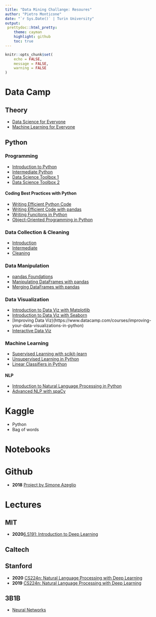 ```yaml
---
title: "Data Mining Challange: Resoures"
author: "Pietro Monticone"
date: "`r Sys.Date()` | Turin University"
output:
 prettydoc::html_pretty:
    theme: cayman
    highlight: github
    toc: true
---
```


```r
knitr::opts_chunk$set(
	echo = FALSE,
	message = FALSE,
	warning = FALSE
)
``` 

# Data Camp

## Theory
* [Data Science for Everyone](https://www.datacamp.com/courses/data-science-for-everyone)
* [Machine Learning for Everyone](https://www.datacamp.com/courses/machine-learning-for-everyone)

## Python 

### Programming
* [Introduction to Python](https://www.datacamp.com/courses/intro-to-python-for-data-science)
* [Intermediate Python](https://www.datacamp.com/courses/intermediate-python)
* [Data Science Toolbox 1](https://www.datacamp.com/courses/python-data-science-toolbox-part-1)
* [Data Science Toolbox 2](https://www.datacamp.com/courses/python-data-science-toolbox-part-2)

#### Coding Best Practices with Python
* [Writing Efficient Python Code](https://www.datacamp.com/courses/writing-efficient-python-code)
* [Writing Efficient Code with pandas](https://www.datacamp.com/courses/writing-efficient-code-with-pandas)
* [Writing Funcitons in Python](https://www.datacamp.com/courses/writing-functions-in-python)
* [Object-Oriented Programming in Python](https://www.datacamp.com/courses/object-oriented-programming-in-python)

### Data Collection & Cleaning

* [Introduction](https://www.datacamp.com/courses/introduction-to-importing-data-in-python)
* [Intermediate](https://www.datacamp.com/courses/intermediate-importing-data-in-python)
* [Cleaning](https://www.datacamp.com/courses/cleaning-data-in-python)

### Data Manipulation 
* [pandas Foundations](https://www.datacamp.com/courses/pandas-foundations)
* [Manipulating DataFrames with pandas](https://www.datacamp.com/courses/manipulating-dataframes-with-pandas)
* [Merging DataFrames with pandas](https://www.datacamp.com/courses/merging-dataframes-with-pandas)

### Data Visualization
* [Introduction to Data Viz with Matplotlib](https://www.datacamp.com/courses/introduction-to-data-visualization-with-matplotlib)
* [Introduction to Data Viz with Seaborn](https://www.datacamp.com/courses/introduction-to-data-visualization-with-seaborn)
* [Improving Data Viz)(https://www.datacamp.com/courses/improving-your-data-visualizations-in-python)
* [Interactive Data Viz](https://www.datacamp.com/courses/interactive-data-visualization-with-bokeh)

### Machine Learning 
* [Supervised Learning with scikit-learn](https://www.datacamp.com/courses/supervised-learning-with-scikit-learn)
* [Unsupervised Learning in Python](https://www.datacamp.com/courses/unsupervised-learning-in-python)
* [Linear Classifiers in Python](https://www.datacamp.com/courses/linear-classifiers-in-python)

#### NLP
* [Introduction to Natural Language Processing in Python](https://www.datacamp.com/courses/introduction-to-natural-language-processing-in-python)
* [Advanced NLP with spaCy](https://learn.datacamp.com/courses/advanced-nlp-with-spacy)

# Kaggle 
* Python 
* Bag of words 

# Notebooks 

# Github 
* **2018** [Project by Simone Azeglio](https://github.com/simoneazeglio/DataMiningChallenge2018)

# Lectures 

## MIT

* **2020**[6.S191: Introduction to
Deep Learning](http://introtodeeplearning.com)


## Caltech 

## Stanford

* **2020** [CS224n: Natural Language Processing with Deep Learning](http://web.stanford.edu/class/cs224n/index.html)
* **2019** [CS224n: Natural Language Processing with Deep Learning](https://web.stanford.edu/class/archive/cs/cs224n/cs224n.1194/)

## 3B1B 
* [Neural Networks](https://www.youtube.com/playlist?list=PLZHQObOWTQDNU6R1_67000Dx_ZCJB-3pi)
